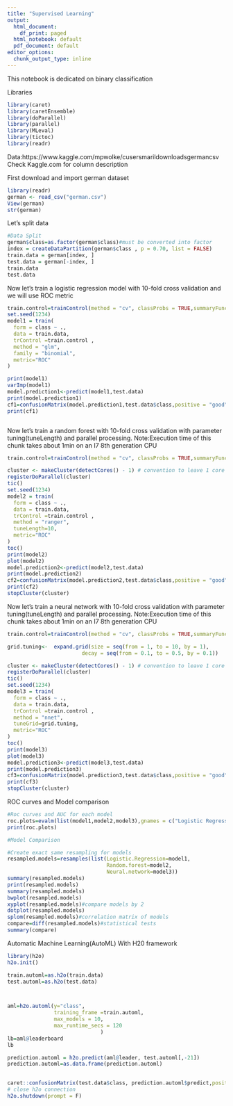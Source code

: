 ```yaml
---
title: "Supervised Learning"
output:
  html_document:
    df_print: paged
  html_notebook: default
  pdf_document: default
editor_options:
  chunk_output_type: inline
---
```


This notebook is dedicated on binary classification


Libraries
```r
library(caret)
library(caretEnsemble)
library(doParallel)
library(parallel)
library(MLeval)
library(tictoc)
library(readr)
```

Data:https://www.kaggle.com/mpwolke/cusersmarildownloadsgermancsv
Check Kaggle.com for column description


First download and import german dataset
```r
library(readr)
german <- read_csv("german.csv")
View(german)
str(german)

```

Let's split data
```r

#Data Split
german$class=as.factor(german$class)#must be converted into factor
index = createDataPartition(german$class , p = 0.70, list = FALSE)
train.data = german[index, ]
test.data = german[-index, ]
train.data
test.data

```

Now let's train a logistic regression model with 10-fold cross validation
and we will use ROC metric 
```r
train.control=trainControl(method = "cv", classProbs = TRUE,summaryFunction=twoClassSummary,number =10,savePredictions = TRUE,allowParallel = TRUE)
set.seed(1234)
model1 = train(
  form = class ~ .,
  data = train.data,
  trControl =train.control ,
  method = "glm",
  family = "binomial",
  metric="ROC"
)

print(model1)
varImp(model1)
model.prediction1<-predict(model1,test.data)
print(model.prediction1)
cf1=confusionMatrix(model.prediction1,test.data$class,positive = "good")
print(cf1)



```

Now let's train a random forest with 10-fold cross validation with parameter tuning(tuneLength) and parallel processing.
Note:Execution time of this chunk takes about 1min on an I7 8th generation CPU
```r
train.control=trainControl(method = "cv", classProbs = TRUE,summaryFunction=twoClassSummary,number =10,savePredictions = TRUE,allowParallel = TRUE)

cluster <- makeCluster(detectCores() - 1) # convention to leave 1 core for OS
registerDoParallel(cluster)
tic()
set.seed(1234)
model2 = train(
  form = class ~ .,
  data = train.data,
  trControl =train.control ,
  method = "ranger",
  tuneLength=10,
  metric="ROC"
)
toc()
print(model2)
plot(model2)
model.prediction2<-predict(model2,test.data)
print(model.prediction2)
cf2=confusionMatrix(model.prediction2,test.data$class,positive = "good")
print(cf2)
stopCluster(cluster)


```

Now let's train a neural network with 10-fold cross validation with parameter tuning(tuneLength) and parallel processing.
Note:Execution time of this chunk takes about 1min on an I7 8th generation CPU
```r
train.control=trainControl(method = "cv", classProbs = TRUE,summaryFunction=twoClassSummary,number =10,savePredictions = TRUE,allowParallel = TRUE)

grid.tuning<-  expand.grid(size = seq(from = 1, to = 10, by = 1),
                        decay = seq(from = 0.1, to = 0.5, by = 0.1))

cluster <- makeCluster(detectCores() - 1) # convention to leave 1 core for OS
registerDoParallel(cluster)
tic()
set.seed(1234)
model3 = train(
  form = class ~ .,
  data = train.data,
  trControl =train.control ,
  method = "nnet",
  tuneGrid=grid.tuning,
  metric="ROC"
)
toc()
print(model3)
plot(model3)
model.prediction3<-predict(model3,test.data)
print(model.prediction3)
cf3=confusionMatrix(model.prediction3,test.data$class,positive = "good")
print(cf3)
stopCluster(cluster)


```
ROC curves and Model comparison
```r
#Roc curves and AUC for each model
roc.plots=evalm(list(model1,model2,model3),gnames = c("Logistic Regression","Random forest","Neural network"))
print(roc.plots)

#Model Comparison

#Create exact same resampling for models
resampled.models=resamples(list(Logistic.Regression=model1,
                                Random.forest=model2,
                                Neural.network=model3))
summary(resampled.models)
print(resampled.models)
summary(resampled.models)
bwplot(resampled.models)
xyplot(resampled.models)#compare models by 2
dotplot(resampled.models)
splom(resampled.models)#correlation matrix of models
compare=diff(resampled.models)#statistical tests 
summary(compare)
```
Automatic Machine Learning(AutoML)
With H20 framework

```r
library(h2o)
h2o.init()

train.automl=as.h2o(train.data)
test.automl=as.h2o(test.data)



aml=h2o.automl(y="class",
               training_frame =train.automl,
               max_models = 10,
               max_runtime_secs = 120
                              )
lb=aml@leaderboard
lb

prediction.automl = h2o.predict(aml@leader, test.automl[,-21])
prediction.automl=as.data.frame(prediction.automl)
                        

caret::confusionMatrix(test.data$class, prediction.automl$predict,positive="good")
# close h2o connection
h2o.shutdown(prompt = F)




```


